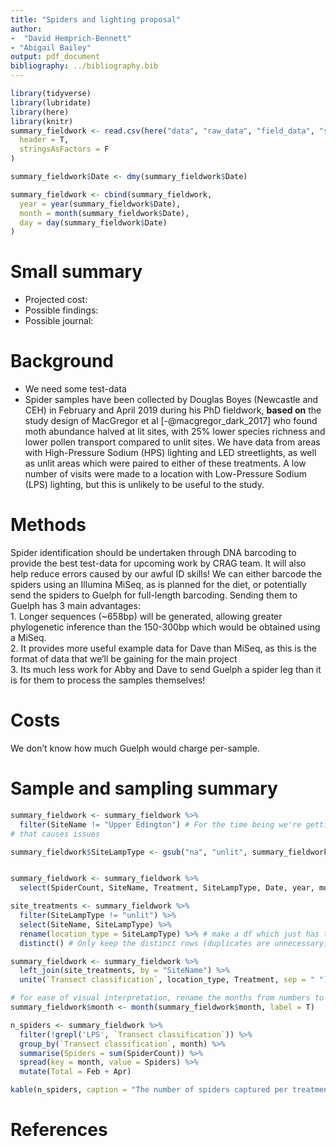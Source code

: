 ```yaml
---
title: "Spiders and lighting proposal"
author:
-  "David Hemprich-Bennett"
- "Abigail Bailey"
output: pdf_document
bibliography: ../bibliography.bib
---
```


```r
library(tidyverse)
library(lubridate)
library(here)
library(knitr)
summary_fieldwork <- read.csv(here("data", "raw_data", "field_data", "spider_fielddata.csv"),
  header = T,
  stringsAsFactors = F
)

summary_fieldwork$Date <- dmy(summary_fieldwork$Date)

summary_fieldwork <- cbind(summary_fieldwork,
  year = year(summary_fieldwork$Date),
  month = month(summary_fieldwork$Date),
  day = day(summary_fieldwork$Date)
)
```


# Small summary
* Projected cost:
* Possible findings:
* Possible journal:

# Background
* We need some test-data
* Spider samples have been collected by Douglas Boyes (Newcastle and CEH) in February and April 2019 during his PhD fieldwork, **based on** the study design of MacGregor et al [-@macgregor_dark_2017] who found moth abundance halved at lit sites, with 25% lower species richness and lower pollen transport compared to unlit sites. We have data from areas with High-Pressure Sodium (HPS) lighting and LED streetlights, as well as unlit areas which were paired to either of these treatments. A low number of visits were made to a location with Low-Pressure Sodium (LPS) lighting, but this is unlikely to be useful to the study.

# Methods
Spider identification should be undertaken through DNA barcoding to provide the best test-data for upcoming work by CRAG team. It will also help reduce errors caused by our awful ID skills! We can either barcode the spiders using an Illumina MiSeq, as is planned for the diet, or potentially send the spiders to Guelph for full-length barcoding. Sending them to Guelph has 3 main advantages:  
1. Longer sequences (~658bp) will be generated, allowing greater phylogenetic inference than the 150-300bp which would be obtained using a MiSeq.  
2. It provides more useful example data for Dave than MiSeq, as this is the format of data that we'll be gaining for the main project  
3. Its much less work for Abby and Dave to send Guelph a spider leg than it is for them to process the samples themselves!  


# Costs
We don't know how much Guelph would charge per-sample.

\pagebreak
# Sample and sampling summary

```r
summary_fieldwork <- summary_fieldwork %>%
  filter(SiteName != "Upper Edington") # For the time being we're getting rid of Upper Edington: theres two sorts of streetlights there and
# that causes issues

summary_fieldwork$SiteLampType <- gsub("na", "unlit", summary_fieldwork$SiteLampType)


summary_fieldwork <- summary_fieldwork %>%
  select(SpiderCount, SiteName, Treatment, SiteLampType, Date, year, month, day)

site_treatments <- summary_fieldwork %>%
  filter(SiteLampType != "unlit") %>%
  select(SiteName, SiteLampType) %>%
  rename(location_type = SiteLampType) %>% # make a df which just has the site names and the overall treatments for the locale
  distinct() # Only keep the distinct rows (duplicates are unnecessary)

summary_fieldwork <- summary_fieldwork %>%
  left_join(site_treatments, by = "SiteName") %>%
  unite(`Transect classification`, location_type, Treatment, sep = " ")

# for ease of visual interpretation, rename the months from numbers to words
summary_fieldwork$month <- month(summary_fieldwork$month, label = T)
```


```r
n_spiders <- summary_fieldwork %>%
  filter(!grepl('LPS', `Transect classification`)) %>%
  group_by(`Transect classification`, month) %>%
  summarise(Spiders = sum(SpiderCount)) %>%
  spread(key = month, value = Spiders) %>%
  mutate(Total = Feb + Apr)

kable(n_spiders, caption = "The number of spiders captured per treatment")
```  



# References
